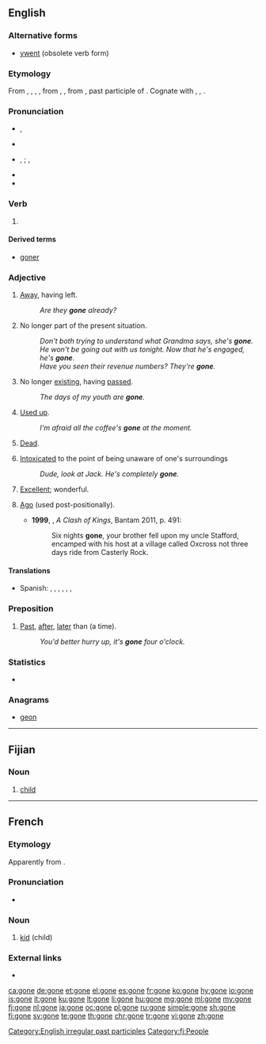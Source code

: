 {{also|góneʼ}}
==English==

===Alternative forms===
* [[ywent]] (obsolete verb form)

===Etymology===
From {{etyl|enm|en}} {{term|gon|lang=enm}}, {{term|igon|lang=enm}}, {{term|gan|lang=enm}}, {{term|ȝegan|lang=enm}}, from {{etyl|ang|en}} {{m|ang|gān}}, {{m|ang|ġegān}}, from {{etyl|gem-pro|en}} {{m|gem-pro|*gānaz||gone}}, past participle of {{etyl|gem-pro|en}} {{m|gem-pro|*gāną||to go}}. Cognate with {{etyl|sco|-}} {{term|gane||gone|lang=sco}}, {{etyl|fy|-}} {{term|gien||gone|lang=fy}}, {{etyl|nl|-}} {{term|gegaan||gone|lang=nl}}.

===Pronunciation===
* {{a|RP}} {{enPR|gŏn}}, {{IPA|/ɡɒn/|lang=en}}
* {{rhymes|ɒn|lang=en}}
* {{a|GenAm}} {{IPA|/ɡɔn/|lang=en}}, {{enPR|gôn}}; {{a|cot-caught}} {{IPA|/ɡɑn/|lang=en}}, {{enPR|gŏn}}
* {{rhymes|ɔːn|lang=en}}
* {{audio|en-us-gone.ogg|Audio (US)|lang=en}}

===Verb===
{{head|en|past participle}}

# {{past participle of|go|lang=en|nocat=1}}

====Derived terms====
* [[goner]]

===Adjective===
{{en-adj|-}}

# [[away|Away]], having left.
#: ''Are they '''gone''' already?''
# {{context|figuratively|lang=en}} No longer part of the present situation.
#: ''Don't both trying to understand what Grandma says, she's '''gone'''.''
#: ''He won't be going out with us tonight. Now that he's engaged, he's '''gone'''.''
#: ''Have you seen their revenue numbers? They're '''gone'''.''
# No longer [[existing]], having [[passed]].
#: ''The days of my youth are '''gone'''.''
# [[used up|Used up]].
#: ''I'm afraid all the coffee's '''gone''' at the moment.''
# [[dead|Dead]].
# {{context|colloquial|lang=en}} [[intoxicated|Intoxicated]] to the point of being unaware of one's surroundings
#: ''Dude, look at Jack. He's completely '''gone'''.''
# {{context|colloquial|lang=en}} [[excellent|Excellent]]; wonderful.
# {{context|archaic|lang=en}} [[ago|Ago]] (used post-positionally).
#* '''1999''', {{w|George RR Martin}}, ''A Clash of Kings'', Bantam 2011, p. 491:
#*: Six nights '''gone''', your brother fell upon my uncle Stafford, encamped with his host at a village called Oxcross not three days ride from Casterly Rock.

====Translations====
{{checktrans-top}}
* Spanish: {{t+check|es|ido}}, {{t+check|es|llevado}}, {{t+check|es|desaparecido|m}}, {{t+check|es|quitado}}, {{t+check|es|separado}}, {{t+check|es|faltando}}, {{t-check|es|abulido}}
{{trans-mid}}
{{trans-bottom}}

===Preposition===
{{en-prep}}

# {{context|British|informal|lang=en}} [[past|Past]], [[after]], [[later]] than (a time).
#: ''You'd better hurry up, it's '''gone''' four o'clock.''

===Statistics===
* {{rank|along|four|wish|328|gone|times|girl|during}}

===Anagrams===
* [[geon#English|geon]]

[[Category:English irregular past participles]]
----

==Fijian==

===Noun===
{{head|fj|noun}}

# [[child]]

[[Category:fj:People]]

----

==French==

===Etymology===
Apparently from {{etyl|frp|fr}}.

===Pronunciation===
* {{IPA|/ɡon/|lang=fr}}

===Noun===
{{fr-noun|m}}

# {{context|Lyon|_|dialect|lang=fr}} [[kid]] (child)

===External links===
* {{R:TLFi}}

[[ca:gone]]
[[de:gone]]
[[et:gone]]
[[el:gone]]
[[es:gone]]
[[fr:gone]]
[[ko:gone]]
[[hy:gone]]
[[io:gone]]
[[is:gone]]
[[it:gone]]
[[ku:gone]]
[[lt:gone]]
[[li:gone]]
[[hu:gone]]
[[mg:gone]]
[[ml:gone]]
[[my:gone]]
[[fj:gone]]
[[nl:gone]]
[[ja:gone]]
[[oc:gone]]
[[pl:gone]]
[[ru:gone]]
[[simple:gone]]
[[sh:gone]]
[[fi:gone]]
[[sv:gone]]
[[te:gone]]
[[th:gone]]
[[chr:gone]]
[[tr:gone]]
[[vi:gone]]
[[zh:gone]]